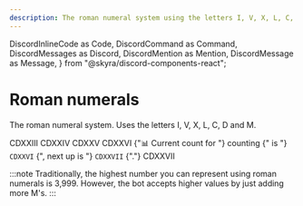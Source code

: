 ```yaml
---
description: The roman numeral system using the letters I, V, X, L, C, D and M.
---
```


  DiscordInlineCode as Code,
  DiscordCommand as Command,
  DiscordMessages as Discord,
  DiscordMention as Mention,
  DiscordMessage as Message,
} from "@skyra/discord-components-react";


# Roman numerals

The roman numeral system. Uses the letters I, V, X, L, C, D and M.

<Discord>
  <Message>CDXXIII</Message>
  <Message>CDXXIV</Message>
  <Message>CDXXV</Message>
  <Message>CDXXVI</Message>
  <Message profile="countr" ephemeral>
    <Command slot="reply" command="/count" />
    {"📊 Current count for "}
    <Mention type="channel">counting</Mention>
    {" is "}
    <Code>CDXXVI</Code>
    {", next up is "}
    <Code>CDXXVII</Code>
    {"."}
  </Message>
  <Message>CDXXVII</Message>
</Discord>

<br/>

:::note
Traditionally, the highest number you can represent using roman numerals is 3,999. However, the bot accepts higher values by just adding more M's.
:::